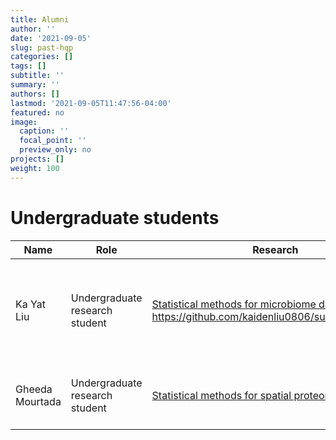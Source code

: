 ```yaml
---
title: Alumni 
author: ''
date: '2021-09-05'
slug: past-hqp
categories: []
tags: []
subtitle: ''
summary: ''
authors: []
lastmod: '2021-09-05T11:47:56-04:00'
featured: no
image:
  caption: ''
  focal_point: ''
  preview_only: no
projects: []
weight: 100
---
```


# Undergraduate students

|Name|Role|Research|Note|
|--|--|--|--|
|Ka Yat Liu |Undergraduate research student|[Statistical methods for microbiome data analysis](https://macdrive.mcmaster.ca/f/2db3438eefa0465a8730/), [https://github.com/kaidenliu0806/summer_research](https://github.com/kaidenliu0806/summer_research)  |James Stewart Student Research Award, May - August 2021|
|Gheeda Mourtada| Undergraduate research student|[Statistical methods for spatial proteomics data](https://macdrive.mcmaster.ca/f/0e4d78d1659d4f45a077/) |NSERC USRA, May - August 2021|


